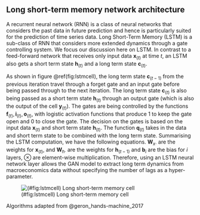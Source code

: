## Long short-term memory network architecture {#LSTM_model}

A recurrent neural network (RNN) is a class of neural
networks that considers the past data in future prediction
and hence is particularly suited for the prediction of time
series data.
Long Short-Term Memory (LSTM) is a sub-class of RNN that
considers more extended dynamics through a gate controlling
system.
We focus our discussion here on LSTM.
In contrast to a feed-forward network that receives only
input data $\mathbf{x}_{(t)}$ at time $t$,
an LSTM also gets a short term state
$\mathbf{h}_{(t)}$ and a long term state $\mathbf{c}_{(t)}$.

As shown in figure \@ref(fig:lstmcell), the long term state
$\mathbf{c}_{(t-1)}$ from the previous iteration travel
through a forget gate and an input
gate before being passed through to the next iteration.
The long term state $\mathbf{c}_{(t)}$ is also being passed
as a short term state $\mathbf{h}_{(t)}$ through an output
gate (which is also the output of the cell $\mathbf{y}_{(t)}$).
The gates are being controlled by the functions
$\mathbf{f}_{(t)}, \mathbf{i}_{(t)}, \mathbf{o}_{(t)}$, with
logistic activation functions that produce $1$ to keep the
gate open and $0$ to close the gate. The decision on the
gates is based on the input data $\mathbf{x}_{(t)}$ and
short term state $\mathbf{h}_{(t)}$. The function
$\mathbf{q}_{(t)}$ takes in the data and short term state to
be combined with the long term state.
Summarising the LSTM computation, we have the following
equations. $\mathbf{W}_{x\cdot}$ are the weights for
$\mathbf{x}_{(t)}$, and $\mathbf{W}_{h\cdot}$ are the weights
for $\mathbf{h}_{(t-1)}$ and $\mathbf{b}_i$ are the bias for
$i$ layers, $\otimes$ are element-wise multiplication.
Therefore, using an LSTM neural network layer allows the GAN
model to extract long term dynamics from macroeconomics data
without specifying the number of lags as a hyper-parameter.

![(#fig:lstmcell) Long short-term memory cell](./src/lstm)

\begin{align*}
\mathbf{i}_{(t)} &= \sigma(
    \mathbf{W}_{xi}^T \mathbf{x}_{(t)}
    + \mathbf{W}_{hi}^T\mathbf{h}_{(t-1)} + \mathbf{b}_i
) \\
\mathbf{f}_{(t)} &= \sigma(
    \mathbf{W}_{xf}^T\mathbf{x}_{(t)} + \mathbf{W}_{hf}^T
    \mathbf{h}_{(t-1)} + \mathbf{b}_f
) \\
\mathbf{o}_{(t)} &= \sigma(
    \mathbf{W}_{xo}^T \mathbf{x}_{(t)} +
    \mathbf{W}_{ho}^T\mathbf{h}_{(t-1)} + \mathbf{b}_o
) \\
\mathbf{q}_{(t)} &= tanh(
    \mathbf{W}_{xg}^T \mathbf{x}_{(t)} +
    \mathbf{W}^T_{hg}\mathbf{h}_{(t-1)} + \mathbf{b}_g
) \\
\mathbf{c}_{(t)} &= \mathbf{f}_{(t)} \otimes \mathbf{c}_{(t-1)} + 
    \mathbf{i}_{(t)}\otimes \mathbf{q}_{(t)}\\
\mathbf{y}_{(t)} &= \mathbf{h}_{(t)} = \mathbf{o}_{(t)}
\otimes tanh(\mathbf{c}_{(t)})
\end{align*}

Algorithms adapted from @geron_hands-machine_2017


